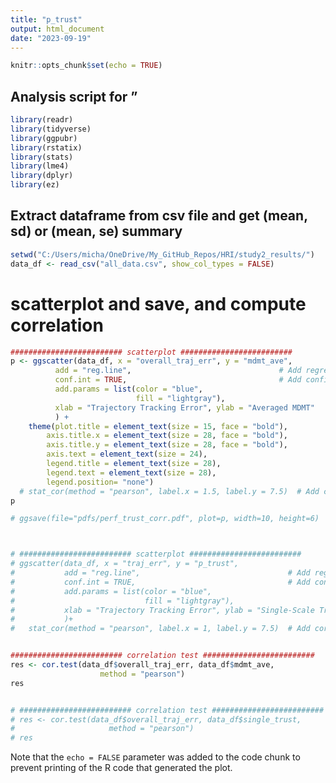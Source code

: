 ```yaml
---
title: "p_trust"
output: html_document
date: "2023-09-19"
---
```


```r
knitr::opts_chunk$set(echo = TRUE)
```

## Analysis script for "

```r
library(readr)
library(tidyverse)
library(ggpubr)
library(rstatix)
library(stats)
library(lme4)
library(dplyr)
library(ez)
```


## Extract dataframe from csv file and get (mean, sd) or (mean, se) summary

```r

setwd("C:/Users/micha/OneDrive/My_GitHub_Repos/HRI/study2_results/")
data_df <- read_csv("all_data.csv", show_col_types = FALSE)

```

# scatterplot and save, and compute correlation
```r

######################### scatterplot ######################### 
p <- ggscatter(data_df, x = "overall_traj_err", y = "mdmt_ave",
          add = "reg.line",                                 # Add regression line
          conf.int = TRUE,                                  # Add confidence interval
          add.params = list(color = "blue",
                            fill = "lightgray"),
          xlab = "Trajectory Tracking Error", ylab = "Averaged MDMT"
          ) +
    theme(plot.title = element_text(size = 15, face = "bold"),
        axis.title.x = element_text(size = 28, face = "bold"),
        axis.title.y = element_text(size = 28, face = "bold"),
        axis.text = element_text(size = 24),
        legend.title = element_text(size = 28),
        legend.text = element_text(size = 28),
        legend.position= "none")
  # stat_cor(method = "pearson", label.x = 1.5, label.y = 7.5)  # Add correlation coefficient
p

# ggsave(file="pdfs/perf_trust_corr.pdf", plot=p, width=10, height=6)



# ######################### scatterplot ######################### 
# ggscatter(data_df, x = "traj_err", y = "p_trust",
#           add = "reg.line",                                 # Add regression line
#           conf.int = TRUE,                                  # Add confidence interval
#           add.params = list(color = "blue",
#                             fill = "lightgray"),
#           xlab = "Trajectory Tracking Error", ylab = "Single-Scale Trust"
#           )+
#   stat_cor(method = "pearson", label.x = 1, label.y = 7.5)  # Add correlation coefficient


######################### correlation test ######################### 
res <- cor.test(data_df$overall_traj_err, data_df$mdmt_ave, 
                    method = "pearson")
res


# ######################### correlation test ######################### 
# res <- cor.test(data_df$overall_traj_err, data_df$single_trust, 
#                     method = "pearson")
# res

```

Note that the `echo = FALSE` parameter was added to the code chunk to prevent printing of the R code that generated the plot.
